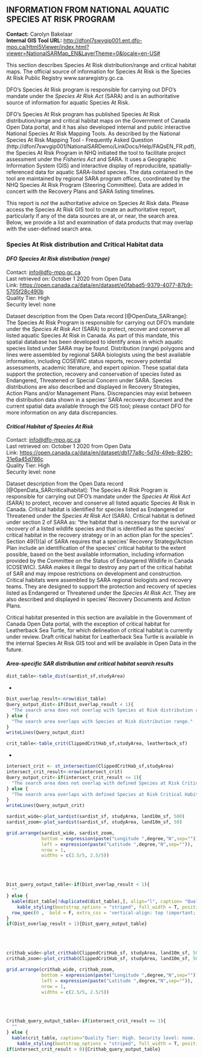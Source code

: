## **INFORMATION FROM NATIONAL AQUATIC SPECIES AT RISK PROGRAM**    
**Contact:** Carolyn Bakelaar  
**Internal GIS Tool URL:** <http://dfonl7swvgip001.ent.dfo-mpo.ca/Html5Viewer/index.html?viewer=NationalSARMap_EN&LayerTheme=0&locale=en-US#>  

This section describes Species At Risk distribution/range and critical habitat maps. The official source of information for Species At Risk is the Species At Risk Public Registry www.sararegistry.gc.ca.  

DFO’s Species At Risk program is responsible for carrying out DFO’s mandate under the _Species At Risk Act_ (SARA) and is an authoritative source of information for aquatic Species At Risk.  

DFO’s Species At Risk program has published Species At Risk distribution/range and critical habitat maps on the Government of Canada Open Data portal, and it has also developed internal and public interactive National Species At Risk Mapping Tools. As described by the National Species At Risk Mapping Tool - Frequently Asked Question (http://dfonl7swvgip001/NationalSARDemo/LinkDocs/Help/FAQsEN_FR.pdf), the Species At Risk Program in NHQ initiated the tool to facilitate project assessment under the _Fisheries Act_ and SARA. It uses a Geographic Information System (GIS) and interactive display of reproducible, spatially-referenced data for aquatic SARA-listed species. The data contained in the tool are maintained by regional SARA program offices, coordinated by the NHQ Species At Risk Program (Steering Committee). Data are added in concert with the Recovery Plans and SARA listing timelines. 

This report is *not* the authoritative advice on Species At Risk data. Please access the Species At Risk GIS tool to create an authoritative report, particularly if any of the data sources are at, or near, the search area.  
Below, we provide a list and examination of data products that may overlap with the user-defined search area.  

### **Species At Risk distribution and Critical Habitat data**    

#### ***DFO Species At Risk distribution (range)***      
Contact: <info@dfo-mpo.gc.ca>  
Last retrieved on: October 1 2020 from Open Data  
Link: <https://open.canada.ca/data/en/dataset/e0fabad5-9379-4077-87b9-5705f28c490b>   
Quality Tier: High  
Security level: none  

Dataset description from the Open Data record [@OpenData_SARrange]: The Species At Risk Program is responsible for carrying out DFO’s mandate under the _Species At Risk Act_ (SARA) to protect, recover and conserve all listed aquatic Species At Risk in Canada. As part of this mandate, this spatial database has been developed to identify areas in which aquatic species listed under SARA may be found. Distribution (range) polygons and lines were assembled by regional SARA biologists using the best available information, including COSEWIC status reports, recovery potential assessments, academic literature, and expert opinion. These spatial data support the protection, recovery and conservation of species listed as Endangered, Threatened or Special Concern under SARA. Species distributions are also described and displayed in Recovery Strategies, Action Plans and/or Management Plans. Discrepancies may exist between the distribution data shown in a species’ SARA recovery document and the current spatial data available through the GIS tool; please contact DFO for more information on any data discrepancies.  

#### ***Critical Habitat of Species At Risk***    
Contact: <info@dfo-mpo.gc.ca>  
Last retrieved on: October 1 2020 from Open Data  
Link: <https://open.canada.ca/data/en/dataset/db177a8c-5d7d-49eb-8290-31e6a45d786c>   
Quality Tier: High  
Security level: none  

Dataset description from the Open Data record [@OpenData_SARcriticalhabitat]: The Species At Risk Program is responsible for carrying out DFO’s mandate under the _Species At Risk Act_ (SARA) to protect, recover and conserve all listed aquatic Species At Risk in Canada. Critical habitat is identified for species listed as Endangered or Threatened under the _Species At Risk Act_ (SARA). Critical habitat is defined under section 2 of SARA as: “the habitat that is necessary for the survival or recovery of a listed wildlife species and that is identified as the species’ critical habitat in the recovery strategy or in an action plan for the species”. Section 49(1)(a) of SARA requires that a species’ Recovery Strategy/Action Plan include an identification of the species’ critical habitat to the extent possible, based on the best available information, including information provided by the Committee on the Status of Endangered Wildlife in Canada (COSEWIC). SARA makes it illegal to destroy any part of the critical habitat of SAR and may impose restrictions on development and construction. Critical habitats were assembled by SARA regional biologists and recovery teams. They are designed to support the protection and recovery of species listed as Endangered or Threatened under the _Species At Risk Act_. They are also described and displayed in species’ Recovery Documents and Action Plans. 

Critical habitat presented in this section are available in the Government of Canada Open Data portal, with the exception of critical habitat for Leatherback Sea Turtle, for which delineation of critical habitat is currently under review. Draft critical habitat for Leatherback Sea Turtle is available in the internal Species At Risk GIS tool and will be available in Open Data in the future.  

#### ***Area-specific SAR distribution and critical habitat search results***    

```r
dist_table<-table_dist(sardist_sf,studyArea)
```
*
```r
Dist_overlap_result<-nrow(dist_table)
Query_output_dist<-if(Dist_overlap_result < 1){
  "The search area does not overlap with Species at Risk distribution range."
} else {
  "The search area overlaps with Species at Risk distribution range."
}
writeLines(Query_output_dist)
```

```r
crit_table<-table_crit(ClippedCritHab_sf,studyArea, leatherback_sf)
```
*
```r
intersect_crit <- st_intersection(ClippedCritHab_sf,studyArea)
intersect_crit_result<-nrow(intersect_crit)
Query_output_crit<-if(intersect_crit_result <= 1){
  "The search area does not overlap with defined Species at Risk Critical Habitat."
} else {
  "The search area overlaps with defined Species at Risk Critical Habitat."
}
writeLines(Query_output_crit)
```

```r
sardist_wide<-plot_sardist(sardist_sf, studyArea, land10m_sf, 500)
sardist_zoom<-plot_sardist(sardist_sf, studyArea, land10m_sf, 50)
```

```r
grid.arrange(sardist_wide, sardist_zoom,
             bottom = expression(paste("Longitude ",degree,"N",sep="")),
             left = expression(paste("Latitude ",degree,"N",sep="")),
             nrow = 1,
             widths = c(2.5/5, 2.5/5))
```

<br><br>

```r
Dist_query_output_table<-if(Dist_overlap_result < 1){
  ""
} else {
  kable(dist_table[!duplicated(dist_table),], align="l", caption= "Quality Tier: High. Security level: none. Species At Risk listed as Endangered, Threatened or Special Concern under the <i>Species At Risk Act</i> for which the search polygon overlaps with their distribution (range). This is not the authoritative source or advice for Species At Risk data. Please access the Species At Risk [GIS tool](http://dfonl7swvgip001.ent.dfo-mpo.ca/Html5Viewer/index.html?viewer=NationalSARMap_EN&LayerTheme=0&locale=en-US) to create anthe authoritative SARA report.", booktabs = T, escape = F, linesep="")%>%
    kable_styling(bootstrap_options = "striped", full_width = T, position = "left")%>% 
  row_spec(0 ,  bold = F, extra_css = 'vertical-align: top !important;')
}
if(Dist_overlap_result > 1){Dist_query_output_table}
```

<br><br>

```r
crithab_wide<-plot_crithab(ClippedCritHab_sf, studyArea, land10m_sf, 500)
crithab_zoom<-plot_crithab(ClippedCritHab_sf, studyArea, land10m_sf, 50)
```

```r
grid.arrange(crithab_wide, crithab_zoom,
             bottom = expression(paste("Longitude ",degree,"N",sep="")),
             left = expression(paste("Latitude ",degree,"N",sep="")),
             nrow = 1,
             widths = c(2.5/5, 2.5/5))
```

<br><br>

```r
Crithab_query_output_table<-if(intersect_crit_result <= 1){
  ""
} else {
  kable(crit_table, caption="Quality Tier: High. Security level: none. Species At Risk listed as Endangered or Threatened under the <i>Species At Risk Act</i> (SARA) for which the search polygon overlaps with their critical habitat. Critical habitat is defined under section 2 of SARA as: “the habitat that is necessary for the survival or recovery of a listed wildlife species and that is identified as the species’ critical habitat in the recovery strategy or in an action plan for the species”. Critical Habitat is identified in a species’ recovery strategy or action plan, posted on the [SAR Public Registry](http://www.sararegistry.gc.ca). This is <b>not</b> the authoritative source or advice for Species At Risk data. Please access the Species At Risk [GIS tool](http://dfonl7swvgip001.ent.dfo-mpo.ca/Html5Viewer/index.html?viewer=NationalSARMap_EN&LayerTheme=0&locale=en-US) to create an authoritative SARA report.", booktabs = T, escape = F, linesep="") %>%
    kable_styling(bootstrap_options = "striped", full_width = T, position = "left")}
if(intersect_crit_result > 0){Crithab_query_output_table}
```

